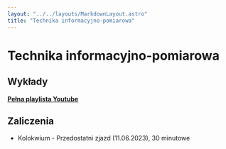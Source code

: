 ```yaml
---
layout: "../../layouts/MarkdownLayout.astro"
title: "Technika informacyjno-pomiarowa"
---
```



# Technika informacyjno-pomiarowa

## Wykłady

[**Pełna playlista Youtube**](https://www.youtube.com/playlist?list=PLxnzOnUpNzMAAeX1KSctnOTJul-Zk29bP)

<LectureTable lectures={lectureJson} />

## Zaliczenia

- Kolokwium - Przedostatni zjazd (11.06.2023), 30 minutowe
